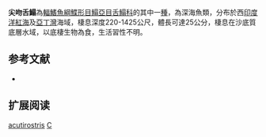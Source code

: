 {{Speciesbox
| name = 尖吻舌鰨
| image = 
| image_width = 250px
| image_caption = 
| status = NE
| status_system = IUCN3.1
| genus = Cynoglossus
| species = acutirostris
| authority = [[Norman|Norman]], [[1939|1939]]
| synonyms = 
}}

'''尖吻舌鰨'''為[[輻鰭魚綱|輻鰭魚綱]][[鰈形目|鰈形目]][[鰨亞目|鰨亞目]][[舌鰨科|舌鰨科]]的其中一[[種|種]]，為深海魚類，分布於西[[印度洋|印度洋]][[紅海|紅海]]及[[亞丁灣|亞丁灣]]海域，棲息深度220-1425公尺，體長可達25公分，棲息在沙底質底層水域，以底棲生物為食，生活習性不明。
==参考文献==
*{{FishBase_species|genus=Cynoglossus|species=acutirostris|year=2014|month=4}}

== 扩展阅读 ==
{{refbegin}}
{{wikispecies-inline|Cynoglossus acutirostris|尖吻舌鰨}}
{{refend}}
{{Taxonbar|from=Q2187396}}

[[Category:舌鰨屬|acutirostris]]
[[Category:1939年描述的魚類|C]]

{{魚類小作品}}